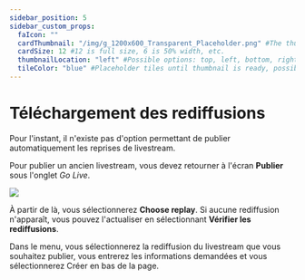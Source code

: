 ---
sidebar_position: 5
sidebar_custom_props:
  faIcon: ""
  cardThumbnail: "/img/g_1200x600_Transparent_Placeholder.png" #The thumbnail on the category card.
  cardSize: 12 #12 is full size, 6 is 50% width, etc.
  thumbnailLocation: "left" #Possible options: top, left, bottom, right, none
  tileColor: "blue" #Placeholder tiles until thumbnail is ready, possible options: blue, cream, darkpurple, lightpurple, mauve, orange, pink, none
---

# Téléchargement des rediffusions

Pour l'instant, il n'existe pas d'option permettant de publier automatiquement les reprises de livestream.

Pour publier un ancien livestream, vous devez retourner à l'écran **Publier** sous l'onglet *Go Live*.

![](/img/fr/Livereplay.png)

À partir de là, vous sélectionnerez **Choose replay**. Si aucune rediffusion n'apparaît, vous pouvez l'actualiser en sélectionnant **Vérifier les rediffusions**.

Dans le menu, vous sélectionnerez la rediffusion du livestream que vous souhaitez publier, vous entrerez les informations demandées et vous sélectionnerez <PrimaryOdyseeButton>Créer</PrimaryOdyseeButton> en bas de la page.

